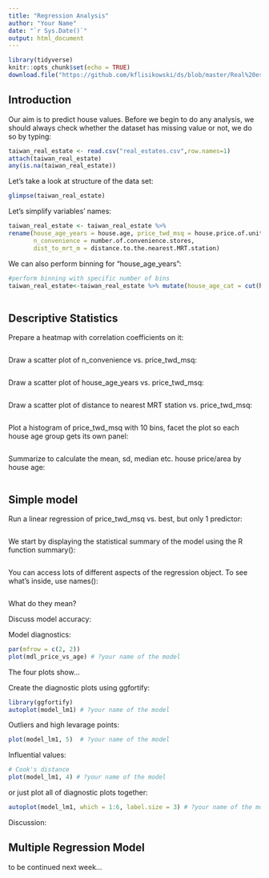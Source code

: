 ```yaml
---
title: "Regression Analysis"
author: "Your Name"
date: "`r Sys.Date()`"
output: html_document
---
```


```r
library(tidyverse)
knitr::opts_chunk$set(echo = TRUE)
download.file("https://github.com/kflisikowski/ds/blob/master/Real%20estate.csv?raw=true", destfile ="real_estates.csv",mode="wb")
```

## Introduction

Our aim is to predict house values. Before we begin to do any analysis, we should always check whether the dataset has missing value or not, we do so by typing:

```r
taiwan_real_estate <- read.csv("real_estates.csv",row.names=1)
attach(taiwan_real_estate)
any(is.na(taiwan_real_estate))
```


Let's take a look at structure of the data set:

```r
glimpse(taiwan_real_estate)
```

Let's simplify variables' names:

```r
taiwan_real_estate <- taiwan_real_estate %>%
rename(house_age_years = house.age, price_twd_msq = house.price.of.unit.area,
       n_convenience = number.of.convenience.stores, 
       dist_to_mrt_m = distance.to.the.nearest.MRT.station)
```

We can also perform binning for "house_age_years":

```r
#perform binning with specific number of bins
taiwan_real_estate<-taiwan_real_estate %>% mutate(house_age_cat = cut(house_age_years, breaks=c(0,15,30,45),include.lowest = T,
                                                                        right = F))
```

## Descriptive Statistics

Prepare a heatmap with correlation coefficients on it:

```r

```


Draw a scatter plot of n_convenience vs. price_twd_msq:

```r

```

Draw a scatter plot of house_age_years vs. price_twd_msq:

```r

```

Draw a scatter plot of distance to nearest MRT station vs. price_twd_msq:

```r

```

Plot a histogram of price_twd_msq with 10 bins, facet the plot so each house age group gets its own panel:

```r

```


Summarize to calculate the mean, sd, median etc. house price/area by house age:

```r

```

## Simple model

Run a linear regression of price_twd_msq vs. best, but only 1 predictor:

```r

```

We start by displaying the statistical summary of the model using the R function summary():

```r

```


You can access lots of different aspects of the regression object. To see what’s inside, use names():

```r

```

What do they mean?





Discuss model accuracy:



Model diagnostics:

```r
par(mfrow = c(2, 2))
plot(mdl_price_vs_age) # ?your name of the model
```

The four plots show...


Create the diagnostic plots using ggfortify:

```r
library(ggfortify)
autoplot(model_lm1) # ?your name of the model
```

Outliers and high levarage points:

```r
plot(model_lm1, 5)  # ?your name of the model
```


Influential values:

```r
# Cook's distance
plot(model_lm1, 4) # ?your name of the model
```

or just plot all of diagnostic plots together:

```r
autoplot(model_lm1, which = 1:6, label.size = 3) # ?your name of the model
```


Discussion:



## Multiple Regression Model

to be continued next week...

